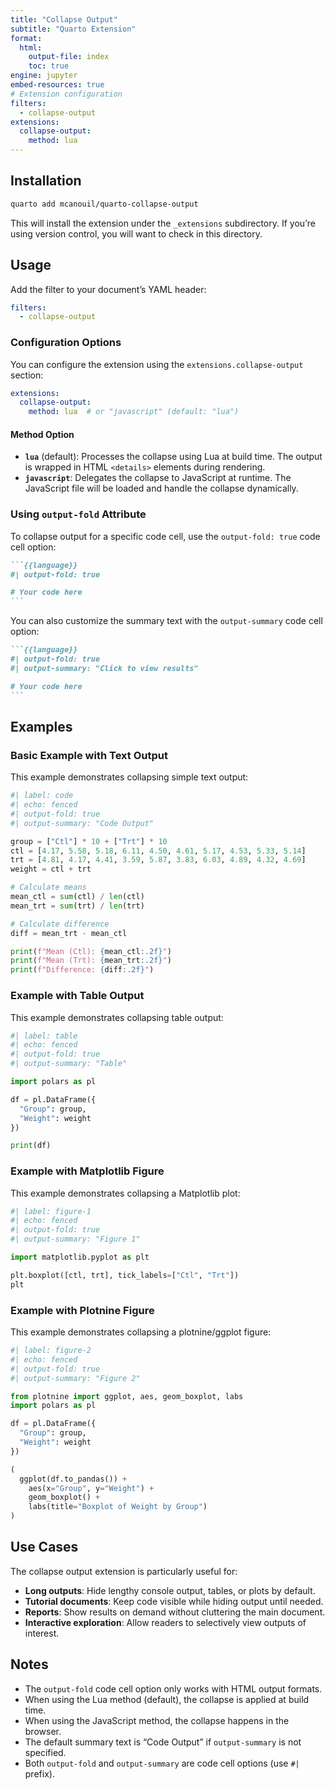 ```yaml
---
title: "Collapse Output"
subtitle: "Quarto Extension"
format:
  html:
    output-file: index
    toc: true
engine: jupyter
embed-resources: true
# Extension configuration
filters:
  - collapse-output
extensions:
  collapse-output:
    method: lua
---
```


## Installation

```bash
quarto add mcanouil/quarto-collapse-output
```

This will install the extension under the `_extensions` subdirectory.
If you're using version control, you will want to check in this directory.

## Usage

Add the filter to your document's YAML header:

```yaml
filters:
  - collapse-output
```

### Configuration Options

You can configure the extension using the `extensions.collapse-output` section:

```yaml
extensions:
  collapse-output:
    method: lua  # or "javascript" (default: "lua")
```

#### Method Option

- **`lua`** (default): Processes the collapse using Lua at build time.
  The output is wrapped in HTML `<details>` elements during rendering.
- **`javascript`**: Delegates the collapse to JavaScript at runtime.
  The JavaScript file will be loaded and handle the collapse dynamically.

### Using `output-fold` Attribute

To collapse output for a specific code cell, use the `output-fold: true` code cell option:

````markdown
```{{language}}
#| output-fold: true

# Your code here
```
````

You can also customize the summary text with the `output-summary` code cell option:

````markdown
```{{language}}
#| output-fold: true
#| output-summary: "Click to view results"

# Your code here
```
````

## Examples

### Basic Example with Text Output

This example demonstrates collapsing simple text output:

```python
#| label: code
#| echo: fenced
#| output-fold: true
#| output-summary: "Code Output"

group = ["Ctl"] * 10 + ["Trt"] * 10
ctl = [4.17, 5.58, 5.18, 6.11, 4.50, 4.61, 5.17, 4.53, 5.33, 5.14]
trt = [4.81, 4.17, 4.41, 3.59, 5.87, 3.83, 6.03, 4.89, 4.32, 4.69]
weight = ctl + trt

# Calculate means
mean_ctl = sum(ctl) / len(ctl)
mean_trt = sum(trt) / len(trt)

# Calculate difference
diff = mean_trt - mean_ctl

print(f"Mean (Ctl): {mean_ctl:.2f}")
print(f"Mean (Trt): {mean_trt:.2f}")
print(f"Difference: {diff:.2f}")
```

### Example with Table Output

This example demonstrates collapsing table output:

```python
#| label: table
#| echo: fenced
#| output-fold: true
#| output-summary: "Table"

import polars as pl

df = pl.DataFrame({
  "Group": group,
  "Weight": weight
})

print(df)
```

### Example with Matplotlib Figure

This example demonstrates collapsing a Matplotlib plot:

```python
#| label: figure-1
#| echo: fenced
#| output-fold: true
#| output-summary: "Figure 1"

import matplotlib.pyplot as plt

plt.boxplot([ctl, trt], tick_labels=["Ctl", "Trt"])
plt
```

### Example with Plotnine Figure

This example demonstrates collapsing a plotnine/ggplot figure:

```python
#| label: figure-2
#| echo: fenced
#| output-fold: true
#| output-summary: "Figure 2"

from plotnine import ggplot, aes, geom_boxplot, labs
import polars as pl

df = pl.DataFrame({
  "Group": group,
  "Weight": weight
})

(
  ggplot(df.to_pandas()) +
    aes(x="Group", y="Weight") +
    geom_boxplot() +
    labs(title="Boxplot of Weight by Group")
)
```

## Use Cases

The collapse output extension is particularly useful for:

- **Long outputs**: Hide lengthy console output, tables, or plots by default.
- **Tutorial documents**: Keep code visible while hiding output until needed.
- **Reports**: Show results on demand without cluttering the main document.
- **Interactive exploration**: Allow readers to selectively view outputs of interest.

## Notes

:::: {.callout-note}

- The `output-fold` code cell option only works with HTML output formats.
- When using the Lua method (default), the collapse is applied at build time.
- When using the JavaScript method, the collapse happens in the browser.
- The default summary text is "Code Output" if `output-summary` is not specified.
- Both `output-fold` and `output-summary` are code cell options (use `#|` prefix).

:::
